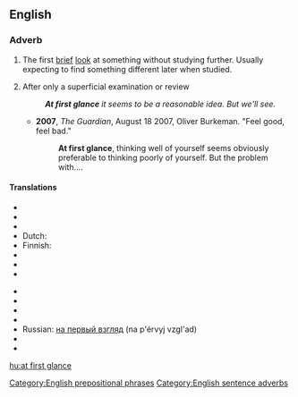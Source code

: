 {{also|at a glance|glance}}
==English==

===Adverb===
{{en-adv|pos=[[at]] [[first]] [[glance]]|-}}

# {{rfd-sense}} The first [[brief]] [[look]] at something without studying further. Usually expecting to find something different later when studied.
# After only a superficial examination or review
#: '''''At first glance''' it seems to be a reasonable idea. But we'll see.''
#* '''2007''', ''The Guardian'', August 18 2007,  Oliver Burkeman. "Feel good, feel bad."
#*: '''At first glance''', thinking well of yourself seems obviously preferable to thinking poorly of yourself. But the problem with....

====Translations====
{{trans-top|the first brief look}}
{{trans-mid}}
{{trans-bottom}}

{{trans-top|after only a superficial examination or review}}
* {{trreq|Arabic}}
* {{trreq|Armenian}}
* {{trreq|Chinese}}
* Dutch: {{t-|nl|op het eerste gezicht}}
* Finnish: {{t|fi|ensisilmäyksellä}}
* {{trreq|French}}
* {{trreq|German}}
* {{trreq|Hindi}}
{{trans-mid}}
* {{trreq|Italian}}
* {{trreq|Japanese}}
* {{trreq|Korean}}
* {{trreq|Portuguese}}
* Russian: [[на первый взгляд]] (na p'érvyj vzgl'ad)
* {{trreq|Spanish}}
* {{trreq|Vietnamese}}
{{trans-bottom}}

[[Category:English prepositional phrases]]
[[Category:English sentence adverbs]]

[[hu:at first glance]]
